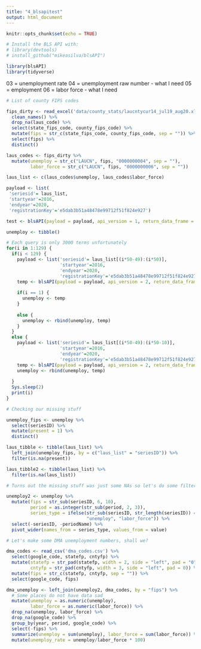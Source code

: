 ```yaml
---
title: "4_blsapitest"
output: html_document
---
```


```r
knitr::opts_chunk$set(echo = TRUE)

# Install the BLS API with:
# library(devtools)
# install_github("mikeasilva/blsAPI")

library(blsAPI)
library(tidyverse)
```
03 = unemployment rate
04 = unemployment raw number - what I need
05 = employment
06 = labor force - what I need

```r
# List of county FIPS codes

fips_dirty <- read_excel('data/county_stats/laucntycur14_jul19_aug20.xlsx', skip = 4) %>%
  clean_names() %>%
  drop_na(laus_code) %>%
  select(state_fips_code, county_fips_code) %>%
  mutate(fips = str_c(state_fips_code, county_fips_code, sep = "")) %>%
  select(fips) %>%
  distinct()

laus_codes <- fips_dirty %>%
  mutate(unemploy = str_c("LAUCN", fips, "0000000004", sep = ""),
         labor_force = str_c("LAUCN", fips, "0000000006", sep = ""))

laus_list <- c(laus_codes$unemploy, laus_codes$labor_force)
```

```r
payload <- list(
 'seriesid'= laus_list,
 'startyear'=2016,
 'endyear'=2020,
 'registrationKey'='e5dab3b51a48478e99712f51f824e927')
```

```r
test <- blsAPI(payload = payload, api_version = 1, return_data_frame = TRUE)
```

```r
unemploy <- tibble()

# Each query is only 3000 terms unfortunately
for(i in 1:129) {
  if(i < 129) {
    payload <- list('seriesid'= laus_list[(i*50-49):(i*50)],
                    'startyear'=2016,
                    'endyear'=2020,
                    'registrationKey'='e5dab3b51a48478e99712f51f824e927')
    temp <- blsAPI(payload = payload, api_version = 2, return_data_frame = TRUE)
    
    if(i == 1) {
      unemploy <- temp
    }
    
    else {
      unemploy <- rbind(unemploy, temp)
    }
  }
  else {
    payload <- list('seriesid'= laus_list[(i*50-49):(i*50-10)],
                    'startyear'=2016,
                    'endyear'=2020,
                    'registrationKey'='e5dab3b51a48478e99712f51f824e927')
    temp <- blsAPI(payload = payload, api_version = 2, return_data_frame = TRUE)
    unemploy <- rbind(unemploy, temp)
    
  }
  Sys.sleep(2)
  print(i)
}
```
```r
# Checking our missing stuff

unemploy_fips <- unemploy %>%
  select(seriesID) %>%
  mutate(present = 1) %>%
  distinct()

laus_tibble <- tibble(laus_list) %>%
  left_join(unemploy_fips, by = c("laus_list" = "seriesID")) %>%
  filter(is.na(present))

laus_tibble2 <- tibble(laus_list) %>%
  filter(is.na(laus_list))
```

```r
# Turns out the missing stuff was just some NAs so let's do some filtering

unemploy2 <- unemploy %>%
  mutate(fips = str_sub(seriesID, 6, 10),
         period = as.integer(str_sub(period, 2, 3)),
         series_type = ifelse(str_sub(seriesID, str_length(seriesID)) == "4",
                              "unemploy", "labor_force")) %>%
  select(-seriesID, -periodName) %>%
  pivot_wider(names_from = series_type, values_from = value)

# Let's make some DMA unemployment numbers, shall we?

dma_codes <- read_csv('dma_codes.csv') %>%
  select(google_code, statefp, cntyfp) %>%
  mutate(statefp = str_pad(statefp, width = 2, side = "left", pad = "0"),
         cntyfp = str_pad(cntyfp, width = 3, side = "left", pad = 0)) %>%
  mutate(fips = str_c(statefp, cntyfp, sep = "")) %>%
  select(google_code, fips)

dma_unemploy <- left_join(unemploy2, dma_codes, by = "fips") %>%
  # Some places do not have data sad
  mutate(unemploy = as.numeric(unemploy),
         labor_force = as.numeric(labor_force)) %>%
  drop_na(unemploy, labor_force) %>%
  drop_na(google_code) %>%
  group_by(year, period, google_code) %>%
  select(-fips) %>%
  summarize(unemploy = sum(unemploy), labor_force = sum(labor_force)) %>%
  mutate(unemploy_rate = unemploy/labor_force * 100)
```

